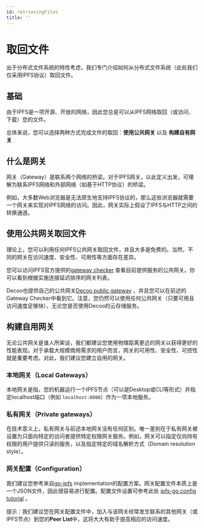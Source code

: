 ```yaml
---
id: retrievingFiles
title: ''
---
```


# 取回文件

出于分布式文件系统的特性考虑，我们专门介绍如何从分布式文件系统（此处我们仅采用IPFS协议）取回文件。

## 基础

由于IPFS是一项开源、开放的网络，因此您总是可以从IPFS网络取回（或访问、下载）您的文件。

总体来说，您可以选择两种方式完成文件的取回：**使用公共网关** 以及 **构建自有网关**

## 什么是网关

网关（Gateway）是联系两个网络的桥梁。对于IPFS网关，以此定义出发，可理解为联系IPFS网络和外部网络（如基于HTTP协议）的桥梁。

例如，大多数Web浏览器是无法原生地支持IPFS协议的，那么这些浏览器就需要一个网关来实现对IPFS网络的访问。因此，网关实际上假设了IPFS与HTTP之间的转换通道。

## 使用公共网关取回文件

理论上，您可以利用任何IPFS公共网关取回文件，并且大多是免费的。当然，不同的网关在访问速度、安全性、可用性等方面存在差异。

您可以访问IPFS官方提供的[gateway checker](https://ipfs.github.io/public-gateway-checker/) 查看目前提供服务的公共网关。你可以看到根据实施连接延迟排序的网关列表。

Decoo也提供自己的公共网关[Decoo public gateway](https://ipfs.decoo.io) ，并且您可以在前述的Gateway Checker中看到它。注意，您仍然可以使用任何公共网关（只要可用且访问速度足够快），无论您是否使用Decoo的云存储服务。

## 构建自用网关

无论公共网关是谁人所架设，我们都建议您使用物理距离更近的网关以获得更好的性能表现。对于承载大规模商用需求的用户而言，网关的可用性、安全性、可控性就是重要考虑。对此，我们建议您建立自用的网关。

### 本地网关（Local Gateways）

本地网关是指，您的机器运行一个IPFS节点（可以是Desktop或CLI等形式）并指定localhost端口（例如 `localhost:8080`）作为一项本地服务。

### 私有网关（Private gateways）

在技术意义上，私有网关与前述本地网关没有任何区别。唯一差别在于私有网关被设置为只面向特定的访问者提供特定权限网关服务。例如，网关可以指定仅向持有权限的用户提供只读的服务，以及指定特定的域名解析方式（Domain resolution style）。

### 网关配置（Configuration）

我们建议您参考来自[go-ipfs](https://github.com/ipfs/go-ipfs) implementation的配置方案。网关配置文件本质上是一个JSON文件，因此很容易进行配置。配置文件设置可参考此处 [ipfs-go config tutorial](https://github.com/ipfs/go-ipfs/blob/master/docs/config.md#gateway) 。

提示：我们建议您在网关配置文件中，加入与该网关经常发生联系的其他网关（或IPFS节点）到您的**Peer List**中，这将大大有助于提高相应的访问速度。








